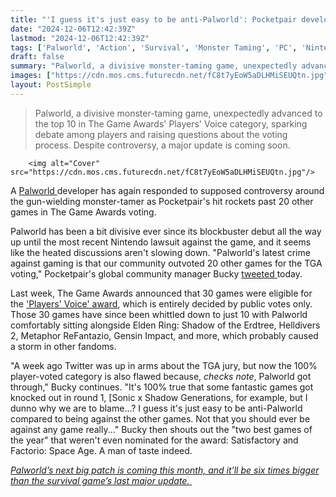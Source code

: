 ```yaml
---
title: "'I guess it's just easy to be anti-Palworld': Pocketpair developer responds to latest round of controversy as the survival hit squeezes past 20 other games at the TGAs"
date: "2024-12-06T12:42:39Z"
lastmod: "2024-12-06T12:42:39Z"
tags: ['Palworld', 'Action', 'Survival', 'Monster Taming', 'PC', 'Nintendo Switch', 'The Game Awards', 'Controversy']
draft: false
summary: "Palworld, a divisive monster-taming game, unexpectedly advanced to the top 10 in The Game Awards' Players' Voice category, sparking debate among players and raising questions about the voting process.  Despite controversy, a major update is coming soon."
images: ["https://cdn.mos.cms.futurecdn.net/fC8t7yEoW5aDLHMiSEUQtn.jpg"]
layout: PostSimple
---
```

> Palworld, a divisive monster-taming game, unexpectedly advanced to the top 10 in The Game Awards' Players' Voice category, sparking debate among players and raising questions about the voting process.  Despite controversy, a major update is coming soon.


        <img alt="Cover" src="https://cdn.mos.cms.futurecdn.net/fC8t7yEoW5aDLHMiSEUQtn.jpg"/>
        
A [Palworld ](https://www.gamesradar.com/games/action/palworld-guide/)developer has again responded to supposed controversy around the gun-wielding monster-tamer as Pocketpair's hit rockets past 20 other games in The Game Awards voting.

Palworld has been a bit divisive ever since its blockbuster debut all the way up until the most recent Nintendo lawsuit against the game, and it seems like the heated discussions aren't slowing down. "Palworld's latest crime against gaming is that our community outvoted 20 other games for the TGA voting," Pocketpair's global community manager Bucky [tweeted ](https://x.com/Bucky_cm/status/1864939918826574283)today.

Last week, The Game Awards announced that 30 games were eligible for the ['Players' Voice' award](https://thegameawards.com/brackets/players-voice), which is entirely decided by public votes only. Those 30 games have since been whittled down to just 10 with Palworld comfortably sitting alongside Elden Ring: Shadow of the Erdtree, Helldivers 2, Metaphor ReFantazio, Gensin Impact, and more, which probably caused a storm in other fandoms.

"A week ago Twitter was up in arms about the TGA jury, but now the 100% player-voted category is also flawed because, *checks note*, Palworld got through," Bucky continues. "It's 100% true that some fantastic games got knocked out in round 1, [Sonic x Shadow Generations, for example, but I dunno why we are to blame...? I guess it's just easy to be anti-Palworld compared to being against the other games. Not that you should ever be against any game really..." Bucky then shouts out the "two best games of the year" that weren't even nominated for the award: Satisfactory and Factorio: Space Age. A man of taste indeed.

[<em>Palworld’s next big patch is coming this month, and it’ll be six times bigger than the survival game’s last major update.</em> ](https://www.gamesradar.com/games/survival/palworlds-next-update-is-coming-next-month-and-its-6x-bigger-than-the-survival-games-last-major-patch/)
        